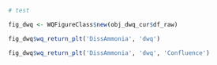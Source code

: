 ```r
# test
```

```r
fig_dwq <- WQFigureClass$new(obj_dwq_cur$df_raw)
```


```r
fig_dwq$wq_return_plt('DissAmmonia', 'dwq')
```

```r
fig_dwq$wq_return_plt('DissAmmonia', 'dwq', 'Confluence')
```